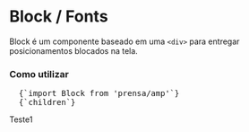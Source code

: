 

<Meta title="Block/Fonts" />

# Block / Fonts

<Space size={3} />

Block é um componente baseado em uma `<div>` para entregar posicionamentos blocados na tela. 

<Space size={6} />

### Como utilizar

<Space size={3} />

<pre>
  <CodeBlock>{`import Block from 'prensa/amp'`}</CodeBlock>
  <CodeBlock>{`<Block typography='secondary'>children</Block>`}</CodeBlock>
</pre>

<Space size={3} />

<ThemeProvider theme={theme}>
  <Block typography='secondary'>
    <span>Teste1</span>
  </Block>
</ThemeProvider>

<Space size={6} />
